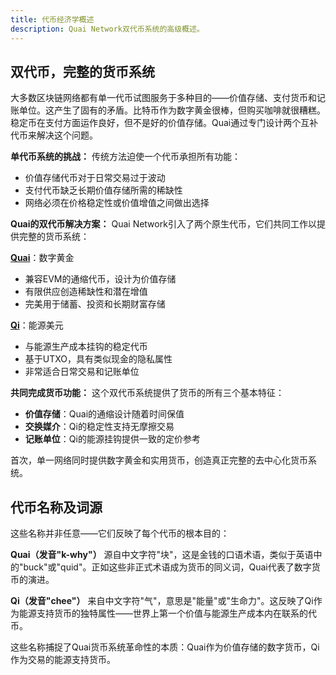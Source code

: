 ```yaml
---
title: 代币经济学概述
description: Quai Network双代币系统的高级概述。
---
```


## 双代币，完整的货币系统

大多数区块链网络都有单一代币试图服务于多种目的——价值存储、支付货币和记账单位。这产生了固有的矛盾。比特币作为数字黄金很棒，但购买咖啡就很糟糕。稳定币在支付方面运作良好，但不是好的价值存储。Quai通过专门设计两个互补代币来解决这个问题。

**单代币系统的挑战：**
传统方法迫使一个代币承担所有功能：
- 价值存储代币对于日常交易过于波动
- 支付代币缺乏长期价值存储所需的稀缺性
- 网络必须在价格稳定性或价值增值之间做出选择

**Quai的双代币解决方案：**
Quai Network引入了两个原生代币，它们共同工作以提供完整的货币系统：

**[Quai](/cn/learn/tokenomics/quai-emissions)**：数字黄金
- 兼容EVM的通缩代币，设计为价值存储
- 有限供应创造稀缺性和潜在增值
- 完美用于储蓄、投资和长期财富存储

**[Qi](/cn/learn/tokenomics/qi-emissions)**：能源美元
- 与能源生产成本挂钩的稳定代币
- 基于UTXO，具有类似现金的隐私属性
- 非常适合日常交易和记账单位

**共同完成货币功能：**
这个双代币系统提供了货币的所有三个基本特征：
- **价值存储**：Quai的通缩设计随着时间保值
- **交换媒介**：Qi的稳定性支持无摩擦交易
- **记账单位**：Qi的能源挂钩提供一致的定价参考

首次，单一网络同时提供数字黄金和实用货币，创造真正完整的去中心化货币系统。

## 代币名称及词源

这些名称并非任意——它们反映了每个代币的根本目的：

**Quai（发音"k-why"）**
源自中文字符"块"，这是金钱的口语术语，类似于英语中的"buck"或"quid"。正如这些非正式术语成为货币的同义词，Quai代表了数字货币的演进。

**Qi（发音"chee"）**
来自中文字符"气"，意思是"能量"或"生命力"。这反映了Qi作为能源支持货币的独特属性——世界上第一个价值与能源生产成本内在联系的代币。

这些名称捕捉了Quai货币系统革命性的本质：Quai作为价值存储的数字货币，Qi作为交易的能源支持货币。